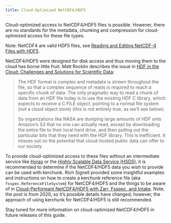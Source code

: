 ```yaml
---
title: Cloud-Optimized NetCDF4/HDF5
---
```


Cloud-optimized access to NetCDF4/HDF5 files is possible. However, there are no standards for the metadata, chunking and compression for cloud-optimized access for these file types.

::: {.callout-note}
Note: NetCDF4 are valid HDF5 files, see [Reading and Editing NetCDF-4 Files with HDF5](https://docs.unidata.ucar.edu/netcdf-c/current/interoperability_hdf5.html).
:::

NetCDF4/HDF5 were designed for disk access and thus moving them to the cloud has borne little fruit. Matt Rocklin describes the issue in [HDF in the Cloud: Challenges and Solutions for Scientific Data](https://matthewrocklin.com/blog/work/2018/02/06/hdf-in-the-cloud):

>The HDF format is complex and metadata is strewn throughout the file, so that a complex sequence of reads is required to reach a specific chunk of data. The only pragmatic way to read a chunk of data from an HDF file today is to use the existing HDF C library, which expects to receive a C FILE object, pointing to a normal file system (not a cloud object store) (this is not entirely true, as we’ll see below).
>
>So organizations like NASA are dumping large amounts of HDF onto Amazon’s S3 that no one can actually read, except by downloading the entire file to their local hard drive, and then pulling out the particular bits that they need with the HDF library. This is inefficient. It misses out on the potential that cloud-hosted public data can offer to our society.

To provide cloud-optimized access to these files without an intermediate service like [Hyrax](https://hdfeos.org/software/hdf5_handler.php) or the [Highly Scalable Data Service (HSDS)](https://www.hdfgroup.org/solutions/highly-scalable-data-service-hsds/), it is recommended to determine if the NetCDF4/HDF5 data you wish to provide can be used with kerchunk. Rich Signell provided some insightful examples and instructions on how to create a kerchunk reference file (aka `fsspec.ReferenceFileSystem`) for NetCDF4/HDF5 and the things to be aware of in [Cloud-Performant NetCDF4/HDF5 with Zarr, Fsspec, and Intake](https://medium.com/pangeo/cloud-performant-netcdf4-hdf5-with-zarr-fsspec-and-intake-3d3a3e7cb935). Note, the post is from 2020, so it's possible details have changed; however, the approach of using kerchunk for NetCDF4/HDF5 is still recommended.

Stay tuned for more information on cloud-optimized NetCDF4/HDF5 in future releases of this guide.
